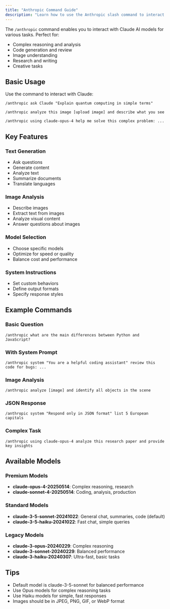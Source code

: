 ```yaml
---
title: "Anthropic Command Guide"
description: "Learn how to use the Anthropic slash command to interact with Claude AI models"
---
```


The `/anthropic` command enables you to interact with Claude AI models for various tasks. Perfect for:

- Complex reasoning and analysis
- Code generation and review
- Image understanding
- Research and writing
- Creative tasks

## Basic Usage

Use the command to interact with Claude:

```
/anthropic ask Claude "Explain quantum computing in simple terms"
```

```
/anthropic analyze this image [upload image] and describe what you see
```

```
/anthropic using claude-opus-4 help me solve this complex problem: ...
```

## Key Features

### Text Generation
- Ask questions
- Generate content
- Analyze text
- Summarize documents
- Translate languages

### Image Analysis
- Describe images
- Extract text from images
- Analyze visual content
- Answer questions about images

### Model Selection
- Choose specific models
- Optimize for speed or quality
- Balance cost and performance

### System Instructions
- Set custom behaviors
- Define output formats
- Specify response styles

## Example Commands

### Basic Question
```
/anthropic what are the main differences between Python and JavaScript?
```

### With System Prompt
```
/anthropic system "You are a helpful coding assistant" review this code for bugs: ...
```

### Image Analysis
```
/anthropic analyze [image] and identify all objects in the scene
```

### JSON Response
```
/anthropic system "Respond only in JSON format" list 5 European capitals
```

### Complex Task
```
/anthropic using claude-opus-4 analyze this research paper and provide key insights
```

## Available Models

### Premium Models
- **claude-opus-4-20250514**: Complex reasoning, research
- **claude-sonnet-4-20250514**: Coding, analysis, production

### Standard Models
- **claude-3-5-sonnet-20241022**: General chat, summaries, code (default)
- **claude-3-5-haiku-20241022**: Fast chat, simple queries

### Legacy Models
- **claude-3-opus-20240229**: Complex reasoning
- **claude-3-sonnet-20240229**: Balanced performance
- **claude-3-haiku-20240307**: Ultra-fast, basic tasks

## Tips
- Default model is claude-3-5-sonnet for balanced performance
- Use Opus models for complex reasoning tasks
- Use Haiku models for simple, fast responses
- Images should be in JPEG, PNG, GIF, or WebP format 